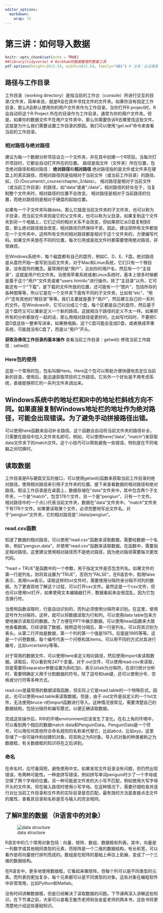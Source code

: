 ```yaml
---
editor_options: 
  markdown: 
    wrap: 72
---
```


# 第三讲：如何导入数据 {#lesson-3}

```r
knitr::opts_chunk$set(echo = TRUE)
##library(tidyverse) # Wickham的数据整理的整套工具
pdf.options(height=10/2.54, width=10/2.54, family="GB1") # 注意：此设置要放在最后
```

## 路径与工作目录 {#3-path-working-dir}

工作目录（working directory）是指当前的工作台（console）所进行交互的目录/文件夹，简单来说，就是R会在其中寻找文件的文件夹。如果你没有指定工作目录，那么R会默认使用你的用户文件夹作为工作目录。当你打开R project时，R会自动将这个R Project 所在的目录作为工作目录，通常为你的用户文件夹。但是，如果你的数据文件不在用户文件夹中，那么你需要告诉R去哪里找这些文件。这就是为什么我们需要设置工作目录的原因。我们可以使用“get.wd”命令来查看当前的工作目录。


### 相对路径与绝对路径{#3-path}

建议为每一个数据分析项目设立一个文件夹，并在其中创建一个R项目。当每次打开项目时，它都会自动打开所在的位置。
路径是指文件（文件夹）所在位置，包含绝对路径和相对路径：
**绝对路径**和**相对路径**
绝对路径指的是文件或文件夹在硬盘上的真实路径，而相对路径则是指相对于当前文件（或当前工作目录）的路径，如，（D:/Document/r_course/chapter_3/data）。
相对路径是相对于当前文件（或当前工作目录）的路径，如"data"或者"./data"。相对路径的好处在于，当复制整个文件夹时，相对路径的位置不会改变。
相对路径是相对于当前路径的位置，而绝对路径则是相对于硬盘的起始位置。

如果有一个子文件夹叫做data，那么它就是当前文件夹的子文件夹，也可以称为子目录，而当前文件夹则是它的父文件夹，也可以称为父目录。如果复制这个文件夹到另一个电脑上，它们之间的相对关系不会改变，但如果把它从D盘复制到E盘，那么绝对路径就会改变，相对路径仍然保持不变。因此，建议把所有文件都放在一个文件夹中，这样所有文件的相对路径都是相对于这个文件夹的，方便编写代码。如果文件夹放在不同的位置，每次引用或查找文件时都需要使用绝对路径，非常麻烦。

在Windows系统中，每个磁盘都有自己的盘符，例如C、D、E、F盘。绝对路径是从盘符开始一直写到当前文件夹，对于Mac和Linux系统，它们只有一个根目录，没有盘符的概念。最常用的是“用户”，比如你的用户名，然后有一个“主目录”，这就是用户的文件夹。当使用苹果系统或者Linux系统时，基本上很多时候都是基于这个“用户”文件夹或者“users.html4c”进行操作。除了“主目录”以外，它可能还有一个“下载”，是下载的文件所放的位置，还可能有一个“图片”，包括所存的各种图等等，所以它是在一个文件夹下面有不同的子文件夹，比如有“etc”、“用户”还有其他的“根目录”等等。我们主要就是基于“用户”，然后建立自己的一系列的文件。在Windows中，它可以分成三个盘，每个区都是自己的盘符，然后基于这个盘符又可以重新定义一个新的路径。这就相当于路径的定义不太一样。如果把所有的分析都放在一起的话，那么用相对路径是更好的。比如写代码时，不要把C盘D盘这些一整串写进来，如果换电脑，这个C盘可能会变成D盘，或者换成苹果系统，可能就没有C盘了，而是以“用户”开头。

**获取及修改工作目录的基本操作**
查看当前工作目录：getwd()
修改当前工作路径：setwd()


### Here包的使用{#3-packge-here}

这是一个常用的包，包名叫做Here。Here这个包可以帮助方便快捷地去定位当前新的目录。使用后，能迅速获取项目的工作路径。它另外一个好处是不用考虑系统，直接能够把它的一系列文件夹调出来。

## Windows系统中的地址栏和R中的地址栏斜线方向不同。如果直接复制Windows地址栏的地址作为绝对路径，可能会出现错误。为了避免手动拼接路径出错。
可以使用here函数来自动补全路径。这个函数会自动将当前文件夹的路径补全，只需要在路径中加入文件夹名即可。例如，可以使用here("data", "match")来获取data文件夹下的match文件。这个小技巧可以帮助避免一些错误，特别是在不同电脑之间切换时。

## 读取数据{#3-read-data}

工作目录是R与硬盘交互的接口，可以使用getwd()函数来获取当前工作目录的绝对路径。使用相对路径来引用子文件夹的位置。接下来查看数据的相对路径和绝对路径。假设工作目录是在桌面上，数据存储在"data"文件夹中，其中包含两个子文件夹，一个是"match"，包含178个文件，另一个是"pengiun"，只有一个文件。相对路径中的一个点(.)代表当前文件夹，数据在"data"文件夹中，"match"文件夹下有178个文件。如果要读取某个文件，必须完整地写出文件名。对于"pengiun"文件夹，它的相对路径是"./data/pengiun"。

### read.csv函数{#3-read-csv}

知道了数据的相对路径，可以使用"read.csv"函数来读取数据。需要给数据一个名称，例如"pengiun.data"，并使用"read.csv"函数来读取数据。在函数中，需要指定相对路径。这里建议使用相对路径而不是绝对路径，因为绝对路径需要每次更改代码。

"head = TRUE"是函数中的一个参数，用于指定文件是否包含列名。如果文件的第一行是列名，则将其设置为"TRUE"，否则为"FALSE"。在R语言中，假用false表示，真用true表示。读取这样的txt文件时，需要使用分隔符来分隔不同列的数据。为了更直观地了解这个过程，可以打开csv文件。虽然这是一个csv文件，但也可以使用txt打开，如果使用文本编辑器打开，数据看起来会很混乱，因为它包含换行符。

当使用函数读取时，行是自动识别的，而列必须使用分隔符来识别。在这里，使用逗号作为分隔符。这样，就可以将数据读取为行和列。可以使用data table包来方便地展示读取后的数据。为了方便在PPT中展示数据，可以使用head函数来大致地查看数据。已经读取了数据，按照逗号分隔后，第一行是列名，可以将其识别为表头。从第二行开始是数据，第一个列的第一个值是1975，后面是1995等等。这是一个问卷数据，每个编号代表一个问卷和其items。可以用不同的方式对其进行编号，比如uncertainty等等。

对于常用的数据文件，可以使用here来定义相对路径，然后使用import来读取数据。读取后，可以看到有247个变量。对于.out文件，可以使用read.csv来读取，但是需要将separator参数设置为斜杠加t，表示以tab为分隔符。在进行统计分析时，需要明确定义用于分割数据的符号。除了逗号和tab键，还可以使用分号、空格或分行符等多种方式。

read.csv是最常用的数据读取函数，但实际上它是read.table的一个特殊形式。因此，也可以使用read.table来读取数据。但是，由于.out文件是自定义的一个txt文件，无法使用bruce-r的import函数进行导入。这种情况很常见，需要清楚自己的数据结构，包括分隔符和编写模式，以便正确读取数据。

完成这些操作后，R中的环境environment应该发生了变化。在右上角的环境中，可以看到两个相应的数据match data和PenguinData。PenguinData是一个符号，可以用任何其他符合命名规则的名称来代替它，比如abcd，比如xyz。这里存储了一些可操作和创建的对象，将其称之为R对象。导入的对象的种类被称之为数据框，有关数据框的知识将在之后讲到。

### 命名

在命名时，应尽量简短，避免使用中文。如果发现文件目录没有问题，但仍然出现错误，有两种可能性。一种是拼写错误，例如拼写单词penguin时少了一个字母或交换了两个字母的位置。另一种可能是文件夹的大小写不匹配，例如使用大写字母开头的文件夹，但在输入路径时使用小写字母。在这种情况下，需要仔细检查并逐行对比当前工作目录和文件夹的实际目录是否匹配。最有效的方法是直接点击文件的属性，查看其目录和名称是否与输入的完全相同。

## 了解R里的数据 （R语言中的对象）{#3-data-object}

![data structure](https://devopedia.org/images/article/46/9213.1526125966.png)

R语言中的几个常用对象包括：向量、矩阵、数组、数据框和列表。其中，向量是一列数字或其他相同类型的元素，而矩阵是一个二维的数据结构，有长和宽，可以看作是将向量按行排列而成的。数组是在矩阵的基础上再往上拓展，变成了一个三维的数据结构。

在R语言中，更多地使用数据框，它看起来像矩阵，但每个列可以是不同类型的元素。而列表则更加复杂，每个元素都可以是不同类型的对象。这些对象在编程软件中非常常用，比如Python和Matlab。

没有时间讲解数据框，但是已经解决了读取数据的问题。下节课再深入讲解这些知识。在下节课之前，大家可以查看王敏杰老师和张金星老师的两本书，这些书将更清楚地介绍这些基础知识。
